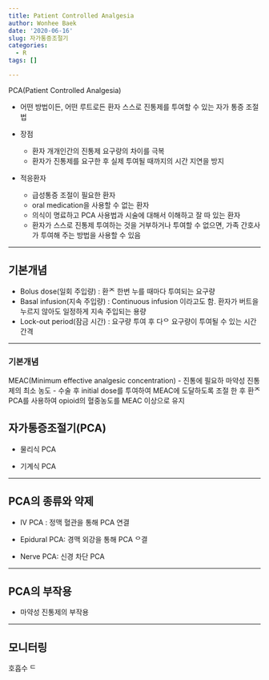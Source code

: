 ```yaml
---
title: Patient Controlled Analgesia
author: Wonhee Baek
date: '2020-06-16'
slug: 자가통증조절기
categories:
  - R
tags: []

---
```


PCA(Patient Controlled Analgesia)

- 어떤 방법이든, 어떤 루트로든 환자 스스로 진통제를 투여할 수 있는 자가 통증 조절법

- 장점
   - 환자 개개인간의 진통제 요구량의 차이를 극복
   - 환자가 진통제를 요구한 후 실제 투여될 때까지의 시간 지연을 방지 
   
- 적응환자 
   - 급성통증 조절이 필요한 환자 
   - oral medication을 사용할 수 없는 환자 
   - 의식이 명료하고 PCA 사용법과 시술에 대해서 이해하고 잘 따  있는 환자 
   - 환자가 스스로 진통제 투여하는 것을 거부하거나 투여할 수 없으면, 가족 간호사가 투여해 주는 방법을 사용할 수 있음

--- 

## 기본개념 

- Bolus dose(일회 주입량) : 환ᄌ  한번 누를 때마다 투여되는 요구량 
- Basal infusion(지속 주입량) : Continuous infusion 이라고도 함. 환자가 버트을 누르지 않아도 일정하게 지속 주입되는 용량
- Lock-out period(잠금 시간) : 요구량 투여 후 다ᄋ 요구량이 투여될 수 있는 시간 간격 

---

### 기본개념 

MEAC(Minimum effective analgesic concentration) 
   - 진통에 필요하 마약성 진통제의 최소 농도 
   - 수술 후 initial dose를 투여하여 MEAC에 도달하도록 조절 한 후 환ᄌ PCA를 사용하여 opioid의 혈중농도를 MEAC 이상으로 유지 
   

## 자가통증조절기(PCA)

- 물리식 PCA 

- 기계식 PCA 

--- 

## PCA의 종류와 약제 

- IV PCA : 정맥 혈관을 통해 PCA 연결

- Epidural PCA: 경맥 외강을 통해 PCA ᄋ결 

- Nerve PCA: 신경 차단 PCA

---

## PCA의 부작용

- 마약성 진통제의 부작용 

---

## 모니터링 
호흡수 ᄃ 
